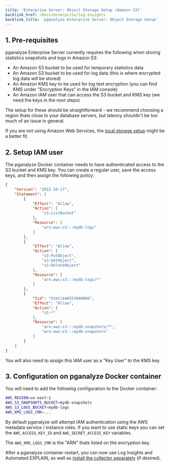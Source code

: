 ```yaml
---
title: 'Enterprise Server: Object Storage Setup (Amazon S3)'
backlink_href: /docs/enterprise/log-insights
backlink_title: 'pganalyze Enterprise Server: Object Storage Setup'
---
```


## 1. Pre-requisites

pganalyze Enterprise Server currently requires the following when storing statistics snapshots and logs in Amazon S3:

- An Amazon S3 bucket to be used for temporary statistics data
- An Amazon S3 bucket to be used for log data (this is where encrypted log data will be stored)
- An Amazon KMS key to be used for log text encryption (you can find KMS under "Encryption Keys" in the IAM console)
- An Amazon IAM user that can access the S3 bucket and KMS key (we need the keys in the next steps)

The setup for these should be straightforward - we recommend choosing a region thats close to your database servers, but latency shouldn't be too much of an issue in general.

If you are not using Amazon Web Services, the [local storage setup](/docs/enterprise/log-insights-local) might be a better fit.

## 2. Setup IAM user

The pganalyze Docker container needs to have authenticated access to the S3 bucket and KMS key. You can create a regular user, save the access keys, and then assign the following policy:

```json
{
    "Version": "2012-10-17",
    "Statement": [
        {
            "Effect": "Allow",
            "Action": [
                "s3:ListBucket"
            ],
            "Resource": [
                "arn:aws:s3:::mydb-logs"
            ]
        },
        {
            "Effect": "Allow",
            "Action": [
                "s3:PutObject",
                "s3:GetObject",
                "s3:DeleteObject"
            ],
            "Resource": [
                "arn:aws:s3:::mydb-logs/*"
            ]
        },
        {
            "Sid": "Stmt1440353940000",
            "Effect": "Allow",
            "Action": [
                "s3:*"
            ],
            "Resource": [
                "arn:aws:s3:::mydb-snapshots/*",
                "arn:aws:s3:::mydb-snapshots"
            ]
        }
    ]
}
```

You will also need to assign this IAM user as a "Key User" to the KMS key.

## 3. Configuration on pganalyze Docker container

You will need to add the following configuration to the Docker container:

```sh
AWS_REGION=us-east-1
AWS_S3_SNAPSHOTS_BUCKET=mydb-snapshots
AWS_S3_LOGS_BUCKET=mydb-logs
AWS_KMS_LOGS_CMK=...
```

By default pganalyze will attempt IAM authentication using the AWS metadata service / instance roles. If you want to use static keys you can set the `AWS_ACCESS_KEY_ID` and `AWS_SECRET_ACCESS_KEY` variables.

The `AWS_KMS_LOGS_CMK` is the "ARN" thats listed on the encryption key.

After a pganalyze container restart, you can now use Log Insights and Automated EXPLAIN, as well as [install the collector separately](/docs/enterprise/setup/separate-collector-install) (if desired).
